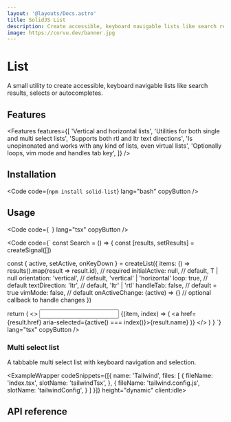 ```yaml
---
layout: '@layouts/Docs.astro'
title: SolidJS List
description: Create accessible, keyboard navigable lists like search results, selects or autocompletes.
image: https://corvu.dev/banner.jpg
---
```


# List

A small utility to create accessible, keyboard navigable lists like search results, selects or autocompletes.

<PackageInfo packageName="solid-list" />

## Features
<Features features={[
  'Vertical and horizontal lists',
  'Utilities for both single and multi select lists',
  'Supports both rtl and ltr text directions',
  'Is unopinonated and works with any kind of lists, even virtual lists',
  'Optionally loops, vim mode and handles tab key',
]} />

## Installation

<Code code={`
npm install solid-list
`} lang="bash" copyButton />

## Usage

<Code code={`
`} lang="tsx" copyButton />

<Code code={`
const Search = () => {
  const [results, setResults] = createSignal([])

  const { active, setActive, onKeyDown } = createList({
    items: () => results().map(result => result.id), // required
    initialActive: null, // default, T | null
    orientation: 'vertical', // default, 'vertical' | 'horizontal'
    loop: true, // default
    textDirection: 'ltr', // default, 'ltr' | 'rtl'
    handleTab: false, // default = true
    vimMode: false, // default
    onActiveChange: (active) => {} // optional callback to handle changes
  })

  return (
    <>
      <input onKeyDown={onKeyDown} />
      <For each={result}>
        {(item, index) => (
            <a href={result.href} aria-selected={active() === index()}>{result.name}<a>
        )}
      </For>
    </>
  )
}
`} lang="tsx" copyButton />

### Multi select list

A tabbable multi select list with keyboard navigation and selection.

<ExampleWrapper codeSnippets={[{
  name: 'Tailwind',
  files: [
    {
      fileName: 'index.tsx',
      slotName: 'tailwindTsx',
    },
    {
      fileName: 'tailwind.config.js',
      slotName: 'tailwindConfig',
    }
  ]
}]} height="dynamic" client:idle>
  <MultiExample client:idle />
  <RawCode slot="tailwindTsx" code={MultiTailwindTsx} lang="tsx" />
  <RawCode slot="tailwindConfig" code={TailwindConfig} lang="js" />
</ExampleWrapper>

## API reference

<ApiReference library={List} />
